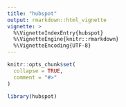 ```yaml
---
title: "hubspot"
output: rmarkdown::html_vignette
vignette: >
  %\VignetteIndexEntry{hubspot}
  %\VignetteEngine{knitr::rmarkdown}
  %\VignetteEncoding{UTF-8}
---
```


```r
knitr::opts_chunk$set(
  collapse = TRUE,
  comment = "#>"
)
```

```r
library(hubspot)
```
